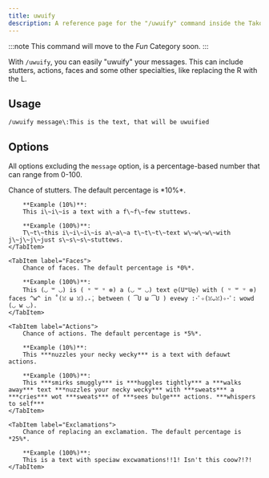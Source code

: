 ```yaml
---
title: uwuify
description: A reference page for the "/uwuify" command inside the Tako Discord bot.
---
```



:::note
This command will move to the _Fun_ Category soon.
:::

With `/uwuify`, you can easily "uwuify" your messages. This can include stutters, actions, faces and some other specialties, like replacing the R with the L.

## Usage

<Tabs>
	<TabItem label="Slash Commands">
		<code>/uwuify message\:This is the text, that will be uwuified</code>
	</TabItem>
</Tabs>

## Options

All options excluding the `message` option, is a percentage-based number that can range from 0-100.

<Tabs>
    <TabItem label="Stutters">
        Chance of stutters. The default percentage is *10%*.

        **Example (10%)**:
        This i\~i\~is a text with a f\~f\~few stuttews.

        **Example (100%)**:
        T\~t\~this i\~i\~i\~is a\~a\~a t\~t\~t\~text w\~w\~w\~with j\~j\~j\~just s\~s\~s\~stuttews.
    </TabItem>

    <TabItem label="Faces">
        Chance of faces. The default percentage is *0%*.

        **Example (100%)**:
        This (◡ ꒳ ◡) is ( ᵘ ꒳ ᵘ ✼) a (◡ ꒳ ◡) text ღ(U꒳Uღ) with ( ᵘ ꒳ ᵘ ✼) faces ^w^ in ˚(ꈍ ω ꈍ).₊̣̇. between ( ͡U ω ͡U ) evewy :･ﾟ✧(ꈍᴗꈍ)✧･ﾟ: wowd (◡ w ◡).
    </TabItem>

    <TabItem label="Actions">
        Chance of actions. The default percentage is *5%*.

        **Example (10%)**:
        This ***nuzzles your necky wecky*** is a text with defauwt actions.

        **Example (100%)**:
        This ***smirks smuggly*** is ***huggles tightly*** a ***walks away*** text ***nuzzles your necky wecky*** with ***sweats*** a ***cries*** wot ***sweats*** of ***sees bulge*** actions. ***whispers to self***
    </TabItem>

    <TabItem label="Exclamations">
        Chance of replacing an exclamation. The default percentage is *25%*.

        **Example (100%)**:
        This is a text with speciaw excwamations!!1! Isn't this coow?!?!
    </TabItem>

</Tabs>
